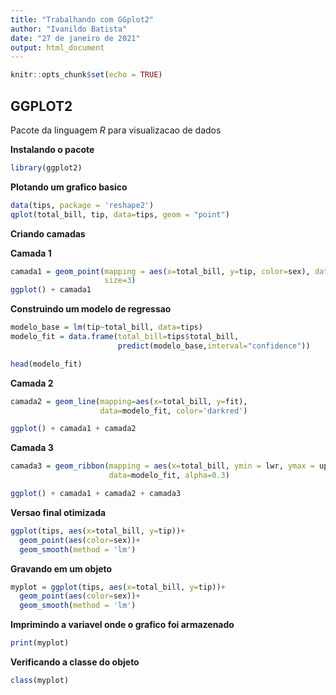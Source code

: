 ---
title: "Trabalhando com GGplot2"
author: "Ivanildo Batista"
date: "27 de janeiro de 2021"
output: html_document
---

```{r setup, include=FALSE}
knitr::opts_chunk$set(echo = TRUE)
```

## GGPLOT2

Pacote da linguagem *R* para visualizacao de dados

**Instalando o pacote**
```{r}
library(ggplot2)
```

**Plotando um grafico basico**
```{r}
data(tips, package = 'reshape2')
qplot(total_bill, tip, data=tips, geom = "point")
```

**Criando camadas**

**Camada 1**
```{r}
camada1 = geom_point(mapping = aes(x=total_bill, y=tip, color=sex), data = tips,
                     size=3)
ggplot() + camada1
```

**Construindo um modelo de regressao**
```{r}
modelo_base = lm(tip~total_bill, data=tips)
modelo_fit = data.frame(total_bill=tips$total_bill, 
                        predict(modelo_base,interval="confidence"))

head(modelo_fit)
```

**Camada 2**
```{r}
camada2 = geom_line(mapping=aes(x=total_bill, y=fit),
                    data=modelo_fit, color='darkred')

ggplot() + camada1 + camada2
```

**Camada 3**
```{r}
camada3 = geom_ribbon(mapping = aes(x=total_bill, ymin = lwr, ymax = upr),
                      data=modelo_fit, alpha=0.3)

ggplot() + camada1 + camada2 + camada3
```

**Versao final otimizada**
```{r}
ggplot(tips, aes(x=total_bill, y=tip))+
  geom_point(aes(color=sex))+
  geom_smooth(method = 'lm')
```

**Gravando em um objeto**
```{r}
myplot = ggplot(tips, aes(x=total_bill, y=tip))+
  geom_point(aes(color=sex))+
  geom_smooth(method = 'lm')
```

**Imprimindo a variavel onde o grafico foi armazenado**
```{r}
print(myplot)
```

**Verificando a classe do objeto**
```{r}
class(myplot)
```
